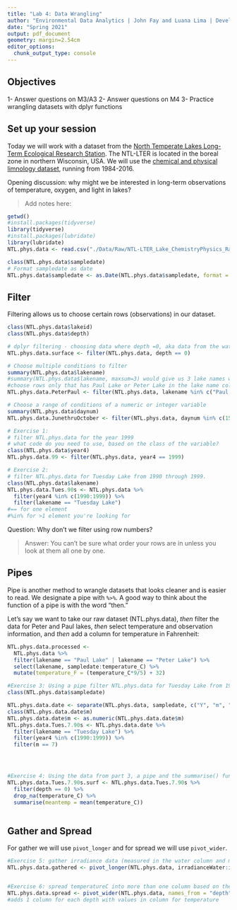 ```yaml
---
title: "Lab 4: Data Wrangling"
author: "Environmental Data Analytics | John Fay and Luana Lima | Developed by Kateri Salk"
date: "Spring 2021"
output: pdf_document
geometry: margin=2.54cm
editor_options: 
  chunk_output_type: console
---
```


## Objectives
1- Answer questions on M3/A3
2- Answer questions on M4
3- Practice wrangling datasets with dplyr functions

## Set up your session

Today we will work with a dataset from the [North Temperate Lakes Long-Term Ecological Research Station](https://lter.limnology.wisc.edu/about/overview). The NTL-LTER is located in the boreal zone in northern Wisconsin, USA. We will use the [chemical and physical limnology dataset](https://lter.limnology.wisc.edu/content/cascade-project-north-temperate-lakes-lter-core-data-physical-and-chemical-limnology-1984), running from 1984-2016. 

Opening discussion: why might we be interested in long-term observations of temperature, oxygen, and light in lakes?

> Add notes here: 

```r
getwd()
#install.packages(tidyverse)
library(tidyverse)
#install.packages(lubridate)
library(lubridate)
NTL.phys.data <- read.csv("./Data/Raw/NTL-LTER_Lake_ChemistryPhysics_Raw.csv", stringsAsFactors = TRUE)

class(NTL.phys.data$sampledate)
# Format sampledate as date
NTL.phys.data$sampledate <- as.Date(NTL.phys.data$sampledate, format = "%m/%d/%y")
```


## Filter

Filtering allows us to choose certain rows (observations) in our dataset.

```r
class(NTL.phys.data$lakeid)
class(NTL.phys.data$depth)

# dplyr filtering - choosing data where depth =0, aka data from the water column surface
NTL.phys.data.surface <- filter(NTL.phys.data, depth == 0)

# Choose multiple conditions to filter
summary(NTL.phys.data$lakename)
#summary(NTL.phys.data$lakename, maxsum=3) would give us 3 lake names w most occurrrences in dataframe
#choose rows only that has Paul Lake or Peter Lake in the lake name column
NTL.phys.data.PeterPaul <- filter(NTL.phys.data, lakename %in% c("Paul Lake", "Peter Lake"))

# Choose a range of conditions of a numeric or integer variable
summary(NTL.phys.data$daynum)
NTL.phys.data.JunethruOctober <- filter(NTL.phys.data, daynum %in% c(152:304))

# Exercise 1: 
# filter NTL.phys.data for the year 1999
# what code do you need to use, based on the class of the variable?
class(NTL.phys.data$year4)
NTL.phys.data.99 <- filter(NTL.phys.data, year4 == 1999)

# Exercise 2: 
# filter NTL.phys.data for Tuesday Lake from 1990 through 1999.
class(NTL.phys.data$lakename)
NTL.phys.data.Tues.90s <- NTL.phys.data %>%
  filter(year4 %in% c(1990:1999)) %>%
  filter(lakename == "Tuesday Lake")
#== for one element
#%in% for >1 element you're looking for
```
Question: Why don't we filter using row numbers?

> Answer: You can't be sure what order your rows are in unless you look at them all one by one.

## Pipes

Pipe is another method to wrangle datasets that looks cleaner and is easier to read.  We designate a pipe with `%>%`. A good way to think about the function of a pipe is with the word "then." 

Let's say we want to take our raw dataset (NTL.phys.data), *then* filter the data for Peter and Paul lakes, *then* select temperature and observation information, and *then* add a column for temperature in Fahrenheit: 

```r
NTL.phys.data.processed <- 
  NTL.phys.data %>%
  filter(lakename == "Paul Lake" | lakename == "Peter Lake") %>%
  select(lakename, sampledate:temperature_C) %>%
  mutate(temperature_F = (temperature_C*9/5) + 32)

#Exercise 3: Using a pipe filter NTL.phys.data for Tuesday Lake from 1990 through 1999 only for July 
class(NTL.phys.data$sampledate)

NTL.phys.data.date <- separate(NTL.phys.data, sampledate, c("Y", "m", "d"))
class(NTL.phys.data.date$m)
NTL.phys.data.date$m <- as.numeric(NTL.phys.data.date$m)
NTL.phys.data.Tues.7.90s <- NTL.phys.data.date %>%
  filter(lakename == "Tuesday Lake") %>% 
  filter(year4 %in% c(1990:1999)) %>%
  filter(m == 7)




#Exercise 4: Using the data from part 3, a pipe and the summarise() function find the mean surface temperature (hints: you will need to add another filter for depth==0). Make sure you eliminate NAs before computing the means
NTL.phys.data.Tues.7.90s.surf <- NTL.phys.data.Tues.7.90s %>%
  filter(depth == 0) %>%
  drop_na(temperature_C) %>%
  summarise(meantemp = mean(temperature_C))
  
```

## Gather and Spread

For gather we will use `pivot_longer` and for spread we will use `pivot_wider`.

```r
#Exercise 5: gather irradiance data (measured in the water column and measured on the deck of the sampling boat) into one column using pivot_longer
NTL.phys.data.gathered <- pivot_longer(NTL.phys.data, irradianceWater:irradianceDeck, names_to = "irradiance", values_to = "radiation")


#Exercise 6: spread temperatureC into more than one column based on the depth
NTL.phys.data.spread <- pivot_wider(NTL.phys.data, names_from = "depth", values_from = "temperature_C")
#adds 1 column for each depth with values in column for temperature

```

